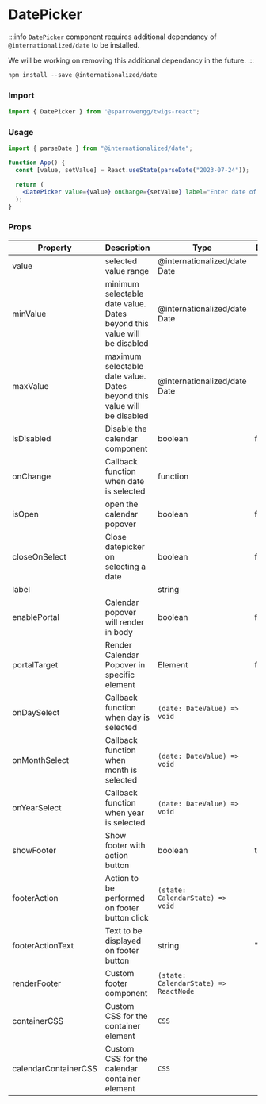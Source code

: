 
# DatePicker

:::info
`DatePicker` component requires additional dependancy of `@internationalized/date` to be installed.

We will be working on removing this additional dependancy in the future.
:::

```jsx
npm install --save @internationalized/date
```

### Import

```jsx
import { DatePicker } from "@sparrowengg/twigs-react";
```

### Usage

<PlaygroundLink name="datepicker" />

```jsx
import { parseDate } from "@internationalized/date";

function App() {
  const [value, setValue] = React.useState(parseDate("2023-07-24"));

  return (
    <DatePicker value={value} onChange={setValue} label="Enter date of birth" />
  );
}
```

### Props

| Property             | Description                                                             | Type                                  | Default  |
| -------------------- | ----------------------------------------------------------------------- | ------------------------------------- | -------- |
| value                | selected value range                                                    | @internationalized/date Date          |          |
| minValue             | minimum selectable date value. Dates beyond this value will be disabled | @internationalized/date Date          |          |
| maxValue             | maximum selectable date value. Dates beyond this value will be disabled | @internationalized/date Date          |          |
| isDisabled           | Disable the calendar component                                          | boolean                               | false    |
| onChange             | Callback function when date is selected                                 | function                              |          |
| isOpen               | open the calendar popover                                               | boolean                               | false    |
| closeOnSelect        | Close datepicker on selecting a date                                    | boolean                               | false    |
| label                |                                                                         | string                                |          |
| enablePortal         | Calendar popover will render in body                                    | boolean                               | false    |
| portalTarget         | Render Calendar Popover in specific element                             | Element                               | false    |
| onDaySelect          | Callback function when day is selected                                  | `(date: DateValue) => void`           |          |
| onMonthSelect        | Callback function when month is selected                                | `(date: DateValue) => void`           |          |
| onYearSelect         | Callback function when year is selected                                 | `(date: DateValue) => void`           |          |
| showFooter           | Show footer with action button                                          | boolean                               | true     |
| footerAction         | Action to be performed on footer button click                           | `(state: CalendarState) => void`      |          |
| footerActionText     | Text to be displayed on footer button                                   | string                                | "Select" |
| renderFooter         | Custom footer component                                                 | `(state: CalendarState) => ReactNode` |          |
| containerCSS         | Custom CSS for the container element                                    | `CSS`                                 |          |
| calendarContainerCSS | Custom CSS for the calendar container element                           | `CSS`                                 |          |
